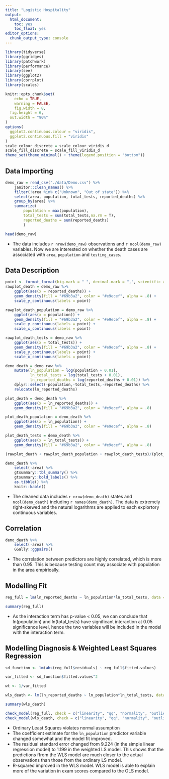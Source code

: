 ```yaml
---
title: "Logistic Hospitality"
output: 
  html_document: 
    toc: yes
    toc_float: yes
editor_options: 
  chunk_output_type: console
---
```


```r
library(tidyverse)
library(ggridges)
library(patchwork)
library(performance)
library(see)
library(ggplot2)
library(corrplot)
library(scales)

knitr::opts_chunk$set(
	echo = TRUE,
	warning = FALSE,
	fig.width = 8, 
  fig.height = 6,
  out.width = "90%"
)
options(
  ggplot2.continuous.colour = "viridis",
  ggplot2.continuous.fill = "viridis"
)
scale_colour_discrete = scale_colour_viridis_d
scale_fill_discrete = scale_fill_viridis_d
theme_set(theme_minimal() + theme(legend.position = "bottom"))
```

## Data Importing
```r
demo_raw = read_csv("./data/Demo.csv") %>%
    janitor::clean_names() %>%
    filter(!area %in% c("Unknown", "Out of state")) %>%
    select(area, population, total_tests, reported_deaths) %>%
    group_by(area) %>%
    summarize(
        population = max(population),
        total_tests = sum(total_tests,na.rm = T),
        reported_deaths = sum(reported_deaths)
        )

head(demo_raw)
```

* The data includes `r nrow(demo_raw)` observations and `r ncol(demo_raw)` variables. Now we are interested on whether the death cases are associated with `area`, `population` and `testing_cases`.

## Data Description
```r
point <- format_format(big.mark = " ", decimal.mark = ",", scientific = FALSE)
rawplot_death = demo_raw %>%
    ggplot(aes(x = reported_deaths)) +
    geom_density(fill = "#69b3a2", color = "#e9ecef", alpha = .8) +
    scale_y_continuous(labels = point)

rawplot_death_population = demo_raw %>%
    ggplot(aes(x = population)) +
    geom_density(fill = "#69b3a2", color = "#e9ecef", alpha = .8) +
    scale_y_continuous(labels = point) +
    scale_x_continuous(labels = point)

rawplot_death_tests = demo_raw %>%
    ggplot(aes(x = total_tests)) +
    geom_density(fill = "#69b3a2", color = "#e9ecef", alpha = .8) +
    scale_y_continuous(labels = point) +
    scale_x_continuous(labels = point)

demo_death = demo_raw %>% 
    mutate(ln_population = log(population + 0.01),
           ln_total_tests = log(total_tests + 0.01),
           ln_reported_deaths = log(reported_deaths + 0.01)) %>%
    dplyr::select(-population,-total_tests,-reported_deaths) %>%
    relocate(ln_reported_deaths)

plot_death = demo_death %>%
    ggplot(aes(x = ln_reported_deaths)) +
    geom_density(fill = "#69b3a2", color = "#e9ecef", alpha = .8)

plot_death_population = demo_death %>%
    ggplot(aes(x = ln_population)) +
    geom_density(fill = "#69b3a2", color = "#e9ecef", alpha = .8)

plot_death_tests = demo_death %>%
    ggplot(aes(x = ln_total_tests)) +
    geom_density(fill = "#69b3a2", color = "#e9ecef", alpha = .8)

(rawplot_death + rawplot_death_population + rawplot_death_tests)/(plot_death + plot_death_population + plot_death_tests)

demo_death %>%
    select(-area) %>%
    gtsummary::tbl_summary() %>%
    gtsummary::bold_labels() %>%
    as.tibble() %>% 
    knitr::kable()
```

* The cleaned data includes `r nrow(demo_death)` states and `ncol(demo_death)` including `r names(demo_death)`. The data is extremely right-skewed and the natural logarithms are applied to each explortory continuous variables.

## Correlation
```r
demo_death %>% 
    select(-area) %>%
    GGally::ggpairs()
```

* The correlation between predictors are highly correlated, which is more than 0.95. This is because testing count may associate with population in the area empirically.

## Modelling Fit
```r
reg_full = lm(ln_reported_deaths ~ ln_population*ln_total_tests, data = demo_death)

summary(reg_full)
```

* As the interaction term has p-value < 0.05, we can conclude that ln(population) and ln(total_tests) have significant interaction at 0.05 significance level, hence the two variables will be included in the model with the interaction term.

## Modelling Diagnosis & Weighted Least Squares Regression
```r
sd_function <- lm(abs(reg_full$residuals) ~ reg_full$fitted.values)

var_fitted <- sd_function$fitted.values^2

wt <- 1/var_fitted

wls_death <- lm(ln_reported_deaths ~ ln_population*ln_total_tests, data = demo_death, weights = wt)

summary(wls_death)

check_model(reg_full, check = c("linearity", "qq", "normality", "outliers", "homogeneity", "vif"))
check_model(wls_death, check = c("linearity", "qq", "normality", "outliers", "homogeneity", "vif"))

```

* Ordinary Least Squares violates normal assumption
* The coefficient estimate for the `ln_population` predictor variable changed somewhat and the model fit improved.
* The residual standard error changed from 9.224 (in the simple linear regression model) to 1.199 in the weighted LS model. This shows that the predictions ffrom the WLS model are much closer to the actual observations than those from the ordinary LS model.
* R-squared improved in the WLS model. WLS model is able to explain more of the variation in exam scores compared to the OLS model.
